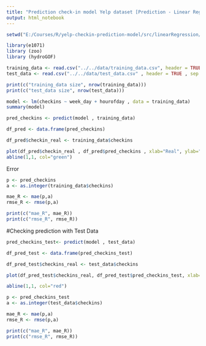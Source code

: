 ```yaml
---
title: "Prediction check-in model Yelp dataset [Prediction - Linear Regression]"
output: html_notebook
---
```


```r
setwd("E:/Courses/R/yelp-checkin-prediction-model/src/linearRegression/")
```

```r
library(e1071)
library (zoo)
library (hydroGOF)
```

```r
training_data <- read.csv("../../data/training_data.csv", header = TRUE , sep = ",")
test_data <- read.csv("../../data/test_data.csv" , header = TRUE , sep = ",")
```

```r
print(c("training_data size", nrow(training_data)))
print(c("test_data size", nrow(test_data)))
```

```r
model <- lm(checkins ~ week_day + hourofday , data = training_data)
summary(model)
```

```r
pred_checkins <- predict(model , training_data)
```

```r
df_pred <- data.frame(pred_checkins)
```

```r
df_pred$checkin_real <- training_data$checkins
```


```r
plot(df_pred$checkin_real , df_pred$pred_checkins , xlab="Real", ylab="Pred", col="Blue")
abline(1,1, col="green")
```

Error
```r
p <- pred_checkins
a <- as.integer(training_data$checkins)

mae_R <- mae(p,a)
rmse_R <- rmse(p,a)

print(c("mae_R", mae_R))
print(c("rmse_R", rmse_R))
```

#Checking prediction with Test Data
```r
pred_checkins_test<- predict(model , test_data)
```

```r
df_pred_test <- data.frame(pred_checkins_test)
```

```r
df_pred_test$checkins_real <- test_data$checkins
```

```r
plot(df_pred_test$checkins_real, df_pred_test$pred_checkins_test, xlab="Real", ylab="Pred", col="Blue")

abline(1,1, col="red")
```
```r
p <- pred_checkins_test
a <- as.integer(test_data$checkins)

mae_R <- mae(p,a)
rmse_R <- rmse(p,a)

print(c("mae_R", mae_R))
print(c("rmse_R", rmse_R))
```

